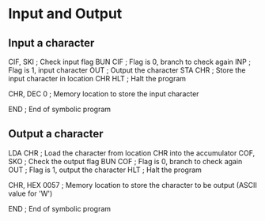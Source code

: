 # Input and Output

## Input a character

CIF, SKI          ; Check input flag
BUN CIF           ; Flag is 0, branch to check again
INP               ; Flag is 1, input character
OUT               ; Output the character
STA CHR           ; Store the input character in location CHR
HLT               ; Halt the program

CHR, DEC 0        ; Memory location to store the input character

END               ; End of symbolic program


## Output a character

LDA CHR          ; Load the character from location CHR into the accumulator
COF, SKO         ; Check the output flag
BUN COF          ; Flag is 0, branch to check again
OUT              ; Flag is 1, output the character
HLT              ; Halt the program

CHR, HEX 0057    ; Memory location to store the character to be output (ASCII value for 'W')

END              ; End of symbolic program
